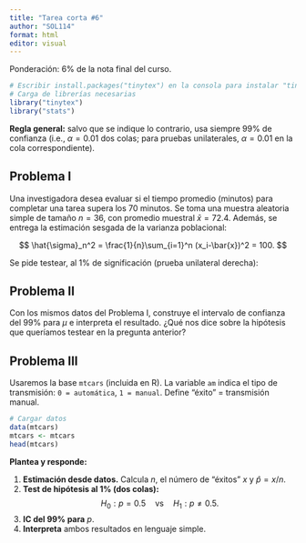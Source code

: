 ```yaml
---
title: "Tarea corta #6"
author: "SOL114"
format: html
editor: visual
---
```


Ponderación: 6% de la nota final del curso.

```r
# Escribir install.packages("tinytex") en la consola para instalar "tinytex"
# Carga de librerías necesarias
library("tinytex")
library("stats")
```

**Regla general:** salvo que se indique lo contrario, usa siempre 99% de confianza (i.e., $\alpha = 0.01$ dos colas; para pruebas unilaterales, $\alpha = 0.01$ en la cola correspondiente).

## Problema I

Una investigadora desea evaluar si el tiempo promedio (minutos) para completar una tarea supera los 70 minutos. Se toma una muestra aleatoria simple de tamaño $n=36$, con promedio muestral $\bar{x}=72.4$. Además, se entrega la estimación sesgada de la varianza poblacional:

$$
\hat{\sigma}_n^2 = \frac{1}{n}\sum_{i=1}^n (x_i-\bar{x})^2 = 100.
$$

Se pide testear, al 1% de significación (prueba unilateral derecha):


## Problema II 

Con los mismos datos del Problema I, construye el intervalo de confianza del 99% para $\mu$ e interpreta el resultado. ¿Qué nos dice sobre la hipótesis que queríamos testear en la pregunta anterior?


## Problema III 

Usaremos la base `mtcars` (incluida en R). La variable `am` indica el tipo de transmisión: `0 = automática`, `1 = manual`. Define "éxito" = transmisión manual.

```r
# Cargar datos 
data(mtcars)
mtcars <- mtcars
head(mtcars)
```

**Plantea y responde:**

1.  **Estimación desde datos.** Calcula $n$, el número de "éxitos" $x$ y $\hat{p}=x/n$.
2.  **Test de hipótesis al 1% (dos colas):** $$ H_0: p=0.5 \quad \text{vs} \quad H_1: p\neq 0.5. $$
3.  **IC del 99% para** $p$.
4.  **Interpreta** ambos resultados en lenguaje simple.
